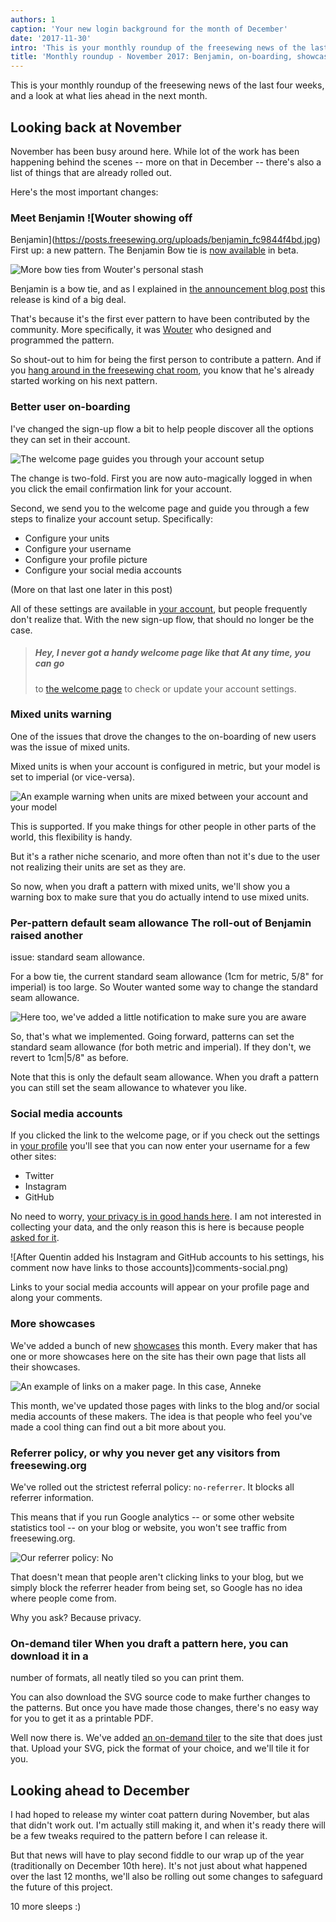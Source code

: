 ```yaml
---
authors: 1
caption: 'Your new login background for the month of December'
date: '2017-11-30'
intro: 'This is your monthly roundup of the freesewing news of the last four weeks, and a look at what lies ahead in the next month.'
title: 'Monthly roundup - November 2017: Benjamin, on-boarding, showcases, and our on-demand tiler'
---
```


This is your monthly roundup of the freesewing news of the last four weeks, and a look at what lies ahead in the next month.

<!-- truncate -->

## Looking back at November

November has been busy around here. While lot of the work has been happening
behind the scenes -- more on that in December -- there's also a list of things
that are already rolled out.

Here's the most important changes:

### Meet Benjamin ![Wouter showing off

Benjamin](https://posts.freesewing.org/uploads/benjamin_fc9844f4bd.jpg) First
up: a new pattern. The Benjamin Bow tie is [now available](/designs/benjamin)
in beta.

![More bow ties from Wouter's personal
stash](https://posts.freesewing.org/uploads/bowties_4f3e05ec53.jpg)

Benjamin is a bow tie, and as I explained in [the announcement blog
post](/blog/benjamin-bow-tie-beta/) this release is kind of a big deal.

That's because it's the first ever pattern to have been contributed by the
community. More specifically, it was [Wouter](/users/user?id=132) who
designed and programmed the pattern.

So shout-out to him for being the first person to contribute a pattern. And if
you [hang around in the freesewing chat room](https://discord.freesewing.org/),
you know that he's already started working on his next pattern.

### Better user on-boarding

I've changed the sign-up flow a bit to help people discover all the options
they can set in their account.

![The welcome page guides you through your account
setup](https://posts.freesewing.org/uploads/welcome_e02a39ca3b.png)

The change is two-fold. First you are now auto-magically logged in when you
click the email confirmation link for your account.

Second, we send you to the welcome page and guide you through a few steps to
finalize your account setup. Specifically:

- Configure your units
- Configure your username
- Configure your profile picture
- Configure your social media accounts

(More on that last one later in this post)

All of these settings are available in [your account](/account), but people
frequently don't realize that. With the new sign-up flow, that should no
longer be the case.

> ##### Hey, I never got a handy welcome page like that At any time, you can go
>
> to [the welcome page](/welcome) to check or update your account settings.

### Mixed units warning

One of the issues that drove the changes to the on-boarding of new users was
the issue of mixed units.

Mixed units is when your account is configured in metric, but your model is set
to imperial (or vice-versa).

![An example warning when units are mixed between your account and your
model](https://posts.freesewing.org/uploads/units_mismatch_warning_058d7de9b4.png)

This is supported. If you make things for other people in other parts of the
world, this flexibility is handy.

But it's a rather niche scenario, and more often than not it's due to the user
not realizing their units are set as they are.

So now, when you draft a pattern with mixed units, we'll show you a warning box
to make sure that you do actually intend to use mixed units.

### Per-pattern default seam allowance The roll-out of Benjamin raised another

issue: standard seam allowance.

For a bow tie, the current standard seam allowance (1cm for metric, 5/8" for
imperial) is too large. So Wouter wanted some way to change the standard seam
allowance.

![Here too, we've added a little notification to make sure you are
aware](https://posts.freesewing.org/uploads/non_standard_sa_warning_e5046e98a7.png)

So, that's what we implemented. Going forward, patterns can set the standard
seam allowance (for both metric and imperial). If they don't, we revert to
1cm|5/8" as before.

Note that this is only the default seam allowance. When you draft a pattern you
can still set the seam allowance to whatever you like.

### Social media accounts

If you clicked the link to the welcome page, or if you check out the settings
in [your profile](/profile) you'll see that you can now enter your username for
a few other sites:

- Twitter
- Instagram
- GitHub

No need to worry, [your privacy is in good hands here](/blog/privacy-choices/).
I am not interested in collecting your data, and the only reason this is here
is because people [asked for
it](https://github.com/freesewing/site/issues/184).

![After Quentin added his Instagram and GitHub accounts to his settings, his
comment now have links to those accounts])comments-social.png)

Links to your social media accounts will appear on your profile page and along
your comments.

### More showcases

We've added a bunch of new [showcases](/showcase) this month. Every maker that
has one or more showcases here on the site has their own page that lists all
their showcases.

![An example of links on a maker page. In this case,
Anneke](https://posts.freesewing.org/uploads/maker_links_8504a1b00d.png)

This month, we've updated those pages with links to the blog and/or social
media accounts of these makers. The idea is that people who feel you've made a
cool thing can find out a bit more about you.

### Referrer policy, or why you never get any visitors from freesewing.org

We've rolled out the strictest referral policy: `no-referrer`. It blocks all
referrer information.

This means that if you run Google analytics -- or some other website statistics
tool -- on your blog or website, you won't see traffic from freesewing.org.

![Our referrer policy:
No](https://posts.freesewing.org/uploads/no_13049a23c3.gif)

That doesn't mean that people aren't clicking links to your blog, but we simply
block the referrer header from being set, so Google has no idea where people
come from.

Why you ask? Because privacy.

### On-demand tiler When you draft a pattern here, you can download it in a

number of formats, all neatly tiled so you can print them.

You can also download the SVG source code to make further changes to the
patterns. But once you have made those changes, there's no easy way for you to
get it as a printable PDF.

Well now there is. We've added [an on-demand tiler](/tools/tiler) to the site
that does just that. Upload your SVG, pick the format of your choice, and
we'll tile it for you.

## Looking ahead to December

I had hoped to release my winter coat pattern during November, but alas that
didn't work out. I'm actually still making it, and when it's ready there will
be a few tweaks required to the pattern before I can release it.

But that news will have to play second fiddle to our wrap up of the year
(traditionally on December 10th here). It's not just about what happened over
the last 12 months, we'll also be rolling out some changes to safeguard the
future of this project.

10 more sleeps :)
